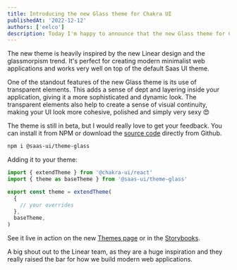 ```yaml
---
title: Introducing the new Glass theme for Chakra UI
publishedAt: '2022-12-12'
authors: ['eelco']
description: Today I'm happy to announce that the new Glass theme for Chakra UI I've been working on is now available for download.
---
```


The new theme is heavily inspired by the new Linear design and the glassmorpism trend.
It's perfect for creating modern minimalist web applications and works very well on top of the default Saas UI theme.

One of the standout features of the new Glass theme is its use of transparent elements.
This adds a sense of dept and layering inside your application, giving it a more sophisticated and dynamic look.
The transparent elements also help to create a sense of visual continuity, making your UI look more cohesive, polished and simply very sexy 😍

The theme is still in beta, but I would really love to get your feedback.
You can install it from NPM or download the [source code](https://github.com/saas-js/saas-ui/tree/main/packages/saas-ui-theme-glass) directly from Github.

```bash
npm i @saas-ui/theme-glass
```

Adding it to your theme:

```ts
import { extendTheme } from '@chakra-ui/react'
import { theme as baseTheme } from '@saas-ui/theme-glass'

export const theme = extendTheme(
  {
    // your overrides
  },
  baseTheme,
)
```

See it live in action on the new [Themes page](/themes) or in the [Storybooks](https://storybook.saas-ui.pro/?path=/story/@saas-ui/react_themes-glass--glass).

A big shout out to the Linear team, as they are a huge inspiration and they really raised the bar for how we build modern web applications.
